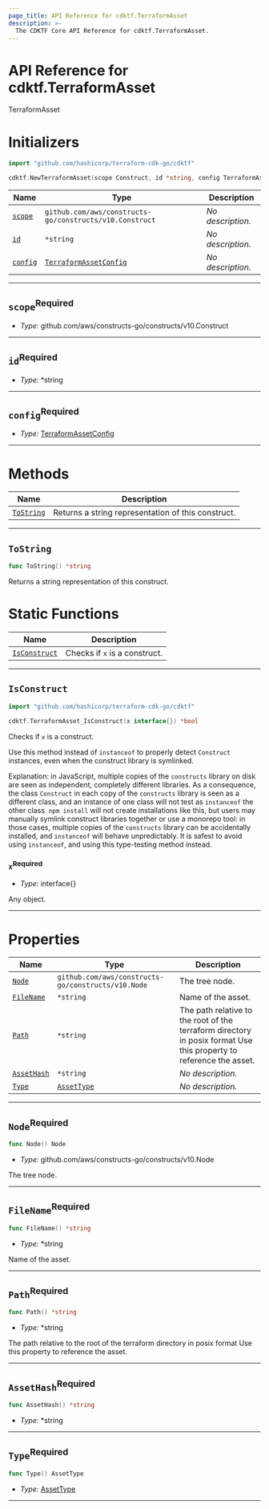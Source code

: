 ```yaml
---
page_title: API Reference for cdktf.TerraformAsset
description: >-
  The CDKTF Core API Reference for cdktf.TerraformAsset.
---
```


<!-- This file is generated through yarn generate-docs -->

# API Reference for cdktf.TerraformAsset

   TerraformAsset <a name="TerraformAsset" id="cdktf.TerraformAsset"></a>
  
  # Initializers <a name="Initializers" id="cdktf.TerraformAsset.Initializer"></a>
  
  ```go
  import "github.com/hashicorp/terraform-cdk-go/cdktf"
  
  cdktf.NewTerraformAsset(scope Construct, id *string, config TerraformAssetConfig) TerraformAsset
  ```
  
  | **Name** | **Type** | **Description** |
  | --- | --- | --- |
  | <code><a href="#cdktf.TerraformAsset.Initializer.parameter.scope">scope</a></code> | <code>github.com/aws/constructs-go/constructs/v10.Construct</code> | *No description.* |
  | <code><a href="#cdktf.TerraformAsset.Initializer.parameter.id">id</a></code> | <code>*string</code> | *No description.* |
  | <code><a href="#cdktf.TerraformAsset.Initializer.parameter.config">config</a></code> | <code><a href="#cdktf.TerraformAssetConfig">TerraformAssetConfig</a></code> | *No description.* |
  
  ---
  
  ## `scope`<sup>Required</sup> <a name="scope" id="cdktf.TerraformAsset.Initializer.parameter.scope"></a>
  
  - *Type:* github.com/aws/constructs-go/constructs/v10.Construct
  
  ---
  
  ## `id`<sup>Required</sup> <a name="id" id="cdktf.TerraformAsset.Initializer.parameter.id"></a>
  
  - *Type:* *string
  
  ---
  
  ## `config`<sup>Required</sup> <a name="config" id="cdktf.TerraformAsset.Initializer.parameter.config"></a>
  
  - *Type:* <a href="#cdktf.TerraformAssetConfig">TerraformAssetConfig</a>
  
  ---
  
  # Methods <a name="Methods" id="Methods"></a>
  
  | **Name** | **Description** |
  | --- | --- |
  | <code><a href="#cdktf.TerraformAsset.toString">ToString</a></code> | Returns a string representation of this construct. |
  
  ---
  
  ## `ToString` <a name="ToString" id="cdktf.TerraformAsset.toString"></a>
  
  ```go
  func ToString() *string
  ```
  
  Returns a string representation of this construct.
  
  # Static Functions <a name="Static Functions" id="Static Functions"></a>
  
  | **Name** | **Description** |
  | --- | --- |
  | <code><a href="#cdktf.TerraformAsset.isConstruct">IsConstruct</a></code> | Checks if `x` is a construct. |
  
  ---
  
  ## `IsConstruct` <a name="IsConstruct" id="cdktf.TerraformAsset.isConstruct"></a>
  
  ```go
  import "github.com/hashicorp/terraform-cdk-go/cdktf"
  
  cdktf.TerraformAsset_IsConstruct(x interface{}) *bool
  ```
  
  Checks if `x` is a construct.
  
  Use this method instead of `instanceof` to properly detect `Construct`
  instances, even when the construct library is symlinked.
  
  Explanation: in JavaScript, multiple copies of the `constructs` library on
  disk are seen as independent, completely different libraries. As a
  consequence, the class `Construct` in each copy of the `constructs` library
  is seen as a different class, and an instance of one class will not test as
  `instanceof` the other class. `npm install` will not create installations
  like this, but users may manually symlink construct libraries together or
  use a monorepo tool: in those cases, multiple copies of the `constructs`
  library can be accidentally installed, and `instanceof` will behave
  unpredictably. It is safest to avoid using `instanceof`, and using
  this type-testing method instead.
  
  ### `x`<sup>Required</sup> <a name="x" id="cdktf.TerraformAsset.isConstruct.parameter.x"></a>
  
  - *Type:* interface{}
  
  Any object.
  
  ---
  
  # Properties <a name="Properties" id="Properties"></a>
  
  | **Name** | **Type** | **Description** |
  | --- | --- | --- |
  | <code><a href="#cdktf.TerraformAsset.property.node">Node</a></code> | <code>github.com/aws/constructs-go/constructs/v10.Node</code> | The tree node. |
  | <code><a href="#cdktf.TerraformAsset.property.fileName">FileName</a></code> | <code>*string</code> | Name of the asset. |
  | <code><a href="#cdktf.TerraformAsset.property.path">Path</a></code> | <code>*string</code> | The path relative to the root of the terraform directory in posix format Use this property to reference the asset. |
  | <code><a href="#cdktf.TerraformAsset.property.assetHash">AssetHash</a></code> | <code>*string</code> | *No description.* |
  | <code><a href="#cdktf.TerraformAsset.property.type">Type</a></code> | <code><a href="#cdktf.AssetType">AssetType</a></code> | *No description.* |
  
  ---
  
  ## `Node`<sup>Required</sup> <a name="Node" id="cdktf.TerraformAsset.property.node"></a>
  
  ```go
  func Node() Node
  ```
  
  - *Type:* github.com/aws/constructs-go/constructs/v10.Node
  
  The tree node.
  
  ---
  
  ## `FileName`<sup>Required</sup> <a name="FileName" id="cdktf.TerraformAsset.property.fileName"></a>
  
  ```go
  func FileName() *string
  ```
  
  - *Type:* *string
  
  Name of the asset.
  
  ---
  
  ## `Path`<sup>Required</sup> <a name="Path" id="cdktf.TerraformAsset.property.path"></a>
  
  ```go
  func Path() *string
  ```
  
  - *Type:* *string
  
  The path relative to the root of the terraform directory in posix format Use this property to reference the asset.
  
  ---
  
  ## `AssetHash`<sup>Required</sup> <a name="AssetHash" id="cdktf.TerraformAsset.property.assetHash"></a>
  
  ```go
  func AssetHash() *string
  ```
  
  - *Type:* *string
  
  ---
  
  ## `Type`<sup>Required</sup> <a name="Type" id="cdktf.TerraformAsset.property.type"></a>
  
  ```go
  func Type() AssetType
  ```
  
  - *Type:* <a href="#cdktf.AssetType">AssetType</a>
  
  ---
  
  
